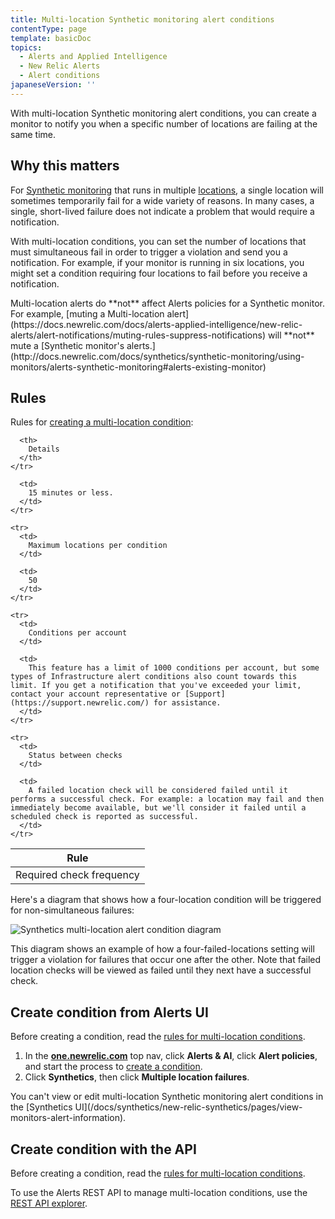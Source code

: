```yaml
---
title: Multi-location Synthetic monitoring alert conditions
contentType: page
template: basicDoc
topics:
  - Alerts and Applied Intelligence
  - New Relic Alerts
  - Alert conditions
japaneseVersion: ''
---
```


With multi-location Synthetic monitoring alert conditions, you can create a monitor to notify you when a specific number of locations are failing at the same time.

## Why this matters

For [Synthetic monitoring](/docs/synthetics/new-relic-synthetics/getting-started/introduction-new-relic-synthetics) that runs in multiple [locations](/docs/synthetics/new-relic-synthetics/using-monitors/add-edit-monitors#setting-location), a single location will sometimes temporarily fail for a wide variety of reasons. In many cases, a single, short-lived failure does not indicate a problem that would require a notification.

With multi-location conditions, you can set the number of locations that must simultaneous fail in order to trigger a violation and send you a notification. For example, if your monitor is running in six locations, you might set a condition requiring four locations to fail before you receive a notification.

<Callout variant="important">
  Multi-location alerts do **not** affect Alerts policies for a Synthetic monitor. For example, [muting a Multi-location alert](https://docs.newrelic.com/docs/alerts-applied-intelligence/new-relic-alerts/alert-notifications/muting-rules-suppress-notifications) will **not** mute a [Synthetic monitor's alerts.](http://docs.newrelic.com/docs/synthetics/synthetic-monitoring/using-monitors/alerts-synthetic-monitoring#alerts-existing-monitor)
</Callout>

## Rules

Rules for [creating a multi-location condition](#):

<Table>
  <thead>
    <tr>
      <th style={{ width: "250px" }}>
        Rule
      </th>

      <th>
        Details
      </th>
    </tr>
  </thead>

  <tbody>
    <tr>
      <td>
        Required check frequency
      </td>

      <td>
        15 minutes or less.
      </td>
    </tr>

    <tr>
      <td>
        Maximum locations per condition
      </td>

      <td>
        50
      </td>
    </tr>

    <tr>
      <td>
        Conditions per account
      </td>

      <td>
        This feature has a limit of 1000 conditions per account, but some types of Infrastructure alert conditions also count towards this limit. If you get a notification that you've exceeded your limit, contact your account representative or [Support](https://support.newrelic.com/) for assistance.
      </td>
    </tr>

    <tr>
      <td>
        Status between checks
      </td>

      <td>
        A failed location check will be considered failed until it performs a successful check. For example: a location may fail and then immediately become available, but we'll consider it failed until a scheduled check is reported as successful.
      </td>
    </tr>
  </tbody>
</Table>

Here's a diagram that shows how a four-location condition will be triggered for non-simultaneous failures:

![Synthetics multi-location alert condition diagram](./images/synthetics-multi-location-alert-diagram_0.png "synthetics-multi-location-alert-diagram.png")

This diagram shows an example of how a four-failed-locations setting will trigger a violation for failures that occur one after the other. Note that failed location checks will be viewed as failed until they next have a successful check.

## Create condition from Alerts UI

Before creating a condition, read the [rules for multi-location conditions](#rules).

1. In the **[one.newrelic.com](https://one.newrelic.com/ "Link opens in a new window.")** top nav, click **Alerts & AI**, click **Alert policies**, and start the process to [create a condition](/docs/alerts/new-relic-alerts/defining-conditions/define-alert-conditions#create-condition).
2. Click **Synthetics**, then click **Multiple location failures**.

<Callout variant="important">
  You can't view or edit multi-location Synthetic monitoring alert conditions in the [Synthetics UI](/docs/synthetics/new-relic-synthetics/pages/view-monitors-alert-information).
</Callout>

## Create condition with the API

Before creating a condition, read the [rules for multi-location conditions](#rules).

To use the Alerts REST API to manage multi-location conditions, use the [REST API explorer](https://rpm.newrelic.com/api/explore/alerts_location_failure_conditions/create).
